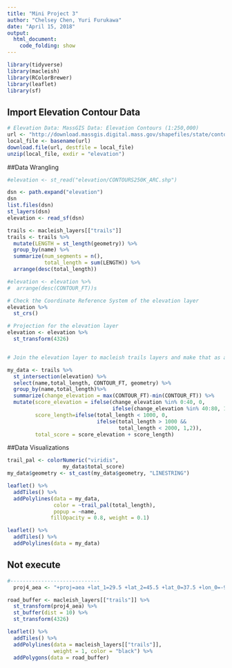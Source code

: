 ```yaml
---
title: "Mini Project 3"
author: "Chelsey Chen, Yuri Furukawa"
date: "April 15, 2018"
output:
  html_document:
    code_folding: show
---
```


```r
library(tidyverse)
library(macleish)
library(RColorBrewer)
library(leaflet)
library(sf)
```

## Import Elevation Contour Data
```r
# Elevation Data: MassGIS Data: Elevation Contours (1:250,000)
url <- "http://download.massgis.digital.mass.gov/shapefiles/state/contours250k.zip"
local_file <- basename(url)
download.file(url, destfile = local_file)
unzip(local_file, exdir = "elevation")
```

##Data Wrangling 
```r
#elevation <- st_read("elevation/CONTOURS250K_ARC.shp")

dsn <- path.expand("elevation")
dsn
list.files(dsn)
st_layers(dsn)
elevation <- read_sf(dsn)

trails <- macleish_layers[["trails"]]
trails <- trails %>%
  mutate(LENGTH = st_length(geometry)) %>%
  group_by(name) %>%
  summarize(num_segments = n(), 
            total_length = sum(LENGTH)) %>%
  arrange(desc(total_length))

#elevation <- elevation %>%
#  arrange(desc(CONTOUR_FT))s

# Check the Coordinate Reference System of the elevation layer
elevation %>%
  st_crs()

# Projection for the elevation layer
elevation <- elevation %>%
  st_transform(4326)


# Join the elevation layer to macleish trails layers and make that as a new dataframe

my_data <- trails %>%
  st_intersection(elevation) %>%
  select(name,total_length, CONTOUR_FT, geometry) %>%
  group_by(name,total_length)%>%
  summarize(change_elevation = max(CONTOUR_FT)-min(CONTOUR_FT)) %>%
  mutate(score_elevation = ifelse(change_elevation %in% 0:40, 0,
                                  ifelse(change_elevation %in% 40:80, 1,2)),
         score_length=ifelse(total_length < 1000, 0,
                             ifelse(total_length > 1000 &&
                                    total_length < 2000, 1,2)),
         total_score = score_elevation + score_length)
```

##Data Visualizations
```r
trail_pal <- colorNumeric("viridis", 
                  my_data$total_score)
my_data$geometry <- st_cast(my_data$geometry, "LINESTRING")

leaflet() %>%
  addTiles() %>% 
  addPolylines(data = my_data,
               color = ~trail_pal(total_length),
               popup = ~name,
              fillOpacity = 0.8, weight = 0.1)

```

```r
leaflet() %>%
  addTiles() %>% 
  addPolylines(data = my_data)
```


## Not execute
```r
#-----------------------------
  proj4_aea <- "+proj=aea +lat_1=29.5 +lat_2=45.5 +lat_0=37.5 +lon_0=-96 +x_0=0 +y_0=0 +ellps=GRS80 +datum=NAD83 +units=m +no_defs"

road_buffer <- macleish_layers[["trails"]] %>%
  st_transform(proj4_aea) %>%
  st_buffer(dist = 10) %>%
  st_transform(4326)

leaflet() %>%
  addTiles() %>%
  addPolylines(data = macleish_layers[["trails"]], 
               weight = 1, color = "black") %>%
  addPolygons(data = road_buffer) 
```

